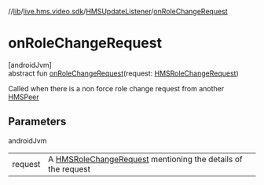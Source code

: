 //[lib](../../../index)/[live.hms.video.sdk](../index)/[HMSUpdateListener](index)/[onRoleChangeRequest](on-role-change-request)

# onRoleChangeRequest

[androidJvm]\
abstract fun [onRoleChangeRequest](on-role-change-request)(request: [HMSRoleChangeRequest](../../live.hms.video.sdk.models/-h-m-s-role-change-request/index))

Called when there is a non force role change request from another [HMSPeer](../../live.hms.video.sdk.models/-h-m-s-peer/index)

## Parameters

androidJvm

|         |                                                                                                                                  |
| ------- | -------------------------------------------------------------------------------------------------------------------------------- |
| request | A [HMSRoleChangeRequest](../../live.hms.video.sdk.models/-h-m-s-role-change-request/index) mentioning the details of the request |

